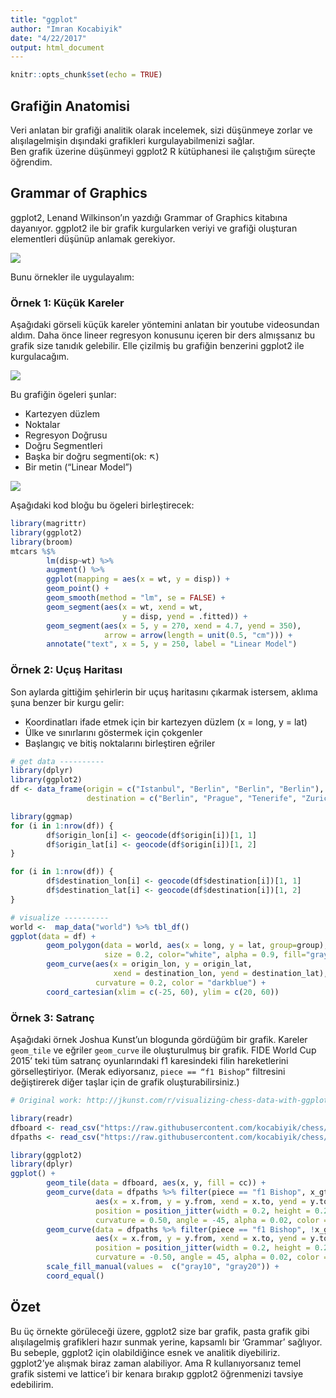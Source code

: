 ```yaml
---
title: "ggplot"
author: "Imran Kocabiyik"
date: "4/22/2017"
output: html_document
---
```


```r
knitr::opts_chunk$set(echo = TRUE)
```

## Grafiğin Anatomisi

Veri anlatan bir grafiği analitik olarak incelemek, sizi düşünmeye zorlar ve alışılagelmişin dışındaki grafikleri kurgulayabilmenizi sağlar.  
Ben grafik üzerine düşünmeyi ggplot2 R kütüphanesi ile çalıştığım süreçte öğrendim.

## Grammar of Graphics

ggplot2, Lenand Wilkinson’ın yazdığı Grammar of Graphics kitabına dayanıyor. ggplot2 ile bir grafik kurgularken veriyi ve grafiği oluşturan elementleri düşünüp anlamak gerekiyor.

![](https://cdn-images-1.medium.com/max/1600/1*FS2N17XdpiQ8QFXpCxn5gg.png)

Bunu örnekler ile uygulayalım:  

### Örnek 1: Küçük Kareler

Aşağıdaki görseli küçük kareler yöntemini anlatan bir youtube videosundan aldım. Daha önce lineer regresyon konusunu içeren bir ders almışsanız bu grafik size tanıdık gelebilir. Elle çizilmiş bu grafiğin benzerini ggplot2 ile kurgulacağım.

![](https://cdn-images-1.medium.com/max/1600/1*rynZ79K13bunebsl8_RLIQ.jpeg)

Bu grafiğin ögeleri şunlar:  

* Kartezyen düzlem
* Noktalar
* Regresyon Doğrusu
* Doğru Segmentleri
* Başka bir doğru segmenti(ok: ↖)
* Bir metin (“Linear Model”)

![](https://cdn-images-1.medium.com/max/2000/1*snvAsRI59fHpKKKigE_InA.png)

Aşağıdaki kod bloğu bu ögeleri birleştirecek:  

```r
library(magrittr)
library(ggplot2)
library(broom)
mtcars %$%
        lm(disp~wt) %>% 
        augment() %>% 
        ggplot(mapping = aes(x = wt, y = disp)) +
        geom_point() +
        geom_smooth(method = "lm", se = FALSE) +
        geom_segment(aes(x = wt, xend = wt,
                         y = disp, yend = .fitted)) +
        geom_segment(aes(x = 5, y = 270, xend = 4.7, yend = 350),
                     arrow = arrow(length = unit(0.5, "cm"))) +
        annotate("text", x = 5, y = 250, label = "Linear Model")
```

### Örnek 2: Uçuş Haritası

Son aylarda gittiğim şehirlerin bir uçuş haritasını çıkarmak istersem, aklıma şuna benzer bir kurgu gelir:  

* Koordinatları ifade etmek için bir kartezyen düzlem (x = long, y = lat)  
* Ülke ve sınırlarını göstermek için çokgenler  
* Başlangıç ve bitiş noktalarını birleştiren eğriler  

```r
# get data ----------
library(dplyr)
library(ggplot2)
df <- data_frame(origin = c("Istanbul", "Berlin", "Berlin", "Berlin"),
                 destination = c("Berlin", "Prague", "Tenerife", "Zurich"))

library(ggmap)
for (i in 1:nrow(df)) {
        df$origin_lon[i] <- geocode(df$origin[i])[1, 1]
        df$origin_lat[i] <- geocode(df$origin[i])[1, 2]
}

for (i in 1:nrow(df)) {
        df$destination_lon[i] <- geocode(df$destination[i])[1, 1]
        df$destination_lat[i] <- geocode(df$destination[i])[1, 2]
}

# visualize ----------
world <-  map_data("world") %>% tbl_df()
ggplot(data = df) + 
        geom_polygon(data = world, aes(x = long, y = lat, group=group), 
                     size = 0.2, color="white", alpha = 0.9, fill="gray") + 
        geom_curve(aes(x = origin_lon, y = origin_lat,
                       xend = destination_lon, yend = destination_lat),
                   curvature = 0.2, color = "darkblue") +
        coord_cartesian(xlim = c(-25, 60), ylim = c(20, 60))
```



### Örnek 3: Satranç

Aşağıdaki örnek Joshua Kunst’un blogunda gördüğüm bir grafik. Kareler `geom_tile` ve eğriler `geom_curve` ile oluşturulmuş bir grafik. FIDE World Cup 2015' teki tüm satranç oyunlarındaki f1 karesindeki filin hareketlerini görselleştiriyor. (Merak ediyorsanız, `piece == “f1 Bishop”` filtresini değiştirerek diğer taşlar için de grafik oluşturabilirsiniz.)

```r
# Original work: http://jkunst.com/r/visualizing-chess-data-with-ggplot/

library(readr)
dfboard <- read_csv("https://raw.githubusercontent.com/kocabiyik/chess/master/dfboard.csv")
dfpaths <- read_csv("https://raw.githubusercontent.com/kocabiyik/chess/master/dfpaths.csv")

library(ggplot2)
library(dplyr)
ggplot() +
        geom_tile(data = dfboard, aes(x, y, fill = cc)) +
        geom_curve(data = dfpaths %>% filter(piece == "f1 Bishop", x_gt_y_equal_xy_sign),
                   aes(x = x.from, y = y.from, xend = x.to, yend = y.to),
                   position = position_jitter(width = 0.2, height = 0.2),
                   curvature = 0.50, angle = -45, alpha = 0.02, color = "white", size = 1.05) +
        geom_curve(data = dfpaths %>% filter(piece == "f1 Bishop", !x_gt_y_equal_xy_sign),
                   aes(x = x.from, y = y.from, xend = x.to, yend = y.to),
                   position = position_jitter(width = 0.2, height = 0.2),
                   curvature = -0.50, angle = 45, alpha = 0.02, color = "white", size = 1.05) +
        scale_fill_manual(values =  c("gray10", "gray20")) +
        coord_equal()
```



## Özet

Bu üç örnekte görüleceği üzere, ggplot2 size bar grafik, pasta grafik gibi alışılagelmiş grafikleri hazır sunmak yerine, kapsamlı bir ‘Grammar’ sağlıyor. Bu sebeple, ggplot2 için olabildiğince esnek ve analitik diyebiliriz.
ggplot2'ye alışmak biraz zaman alabiliyor. Ama R kullanıyorsanız temel grafik sistemi ve lattice’i bir kenara bırakıp ggplot2 öğrenmenizi tavsiye edebilirim.